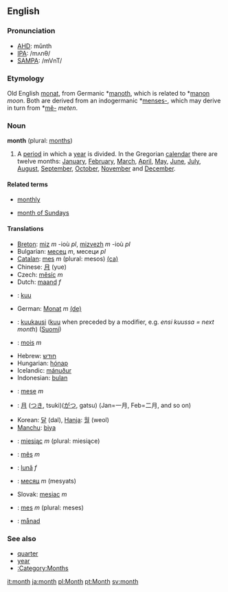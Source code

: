 ==English==
===Pronunciation===
*[[w:AHD|AHD]]: mŭnth
*[[w:IPA|IPA]]: /mʌnθ/
*[[w:SAMPA|SAMPA]]: /mVnT/

===Etymology===
Old English [[monat]], from Germanic *[[manoth]], which is related to *[[manon]] ''moon''. Both are derived from an indogermanic *[[menses-]], which may derive in turn from *[[mê-]] ''meten''.

===Noun===
'''month''' (plural: [[months]])

# A [[period]] in which a [[year]] is divided. In the Gregorian [[calendar]] there are twelve months: [[January]], [[February]], [[March]], [[April]], [[May]], [[June]], [[July]], [[August]], [[September]], [[October]], [[November]] and [[December]].

====Related terms====
*[[monthly]]

*[[month of Sundays]]

====Translations====
*[[Breton]]: [[miz]] ''m'' -ioù ''pl'', [[mizvezh]] ''m'' -ioù ''pl''
*Bulgarian: [[месец]] ''m'', месеци ''pl''
*[[Catalan]]: [[mes]] ''m'' (plural: mesos) [[:ca:mes|(ca)]] 
*Chinese: [[月]] (yue)
*Czech: [[měsíc]] ''m''
*Dutch: [[maand]] ''f''
*{{et}}: [[kuu]]
*German: [[Monat]] ''m'' [[:de:Monat|(de)]] 
*{{fi}}: [[kuukausi]] ([[kuu]] when preceded by a modifier, e.g. ''ensi kuussa = next month'') ([[:fi:kuukausi|Suomi]])
*{{fr}}: [[mois]] ''m''
*Hebrew: [[חודש]]
*Hungarian: [[hónap]]
*Icelandic: [[mánuður]]
*Indonesian: [[bulan]]
*{{it}}: [[mese]] ''m''
*{{ja}}: [[月]] ([[つき]], tsuki)([[がつ]], gatsu) (Jan=一月, Feb=二月, and so on)
*Korean: [[달]] (dal), [[Hanja]]: [[월]] (weol)
*[[Manchu]]: [[biya]]
*{{pl}}: [[miesiąc]] ''m'' (plural: miesiące)
*{{pt}}: [[mês]] ''m''
*{{ro}}: [[lună]] ''f''
*{{ru}}: [[месяц]] ''m'' (mesyats)
*Slovak: [[mesiac]] ''m''
*{{es}}: [[mes]] ''m'' (plural: meses)
*{{sv}}: [[månad]]

===See also===
* [[quarter]] 
* [[year]]
* [[:Category:Months]]

[[it:month]]
[[ja:month]]
[[pl:Month]]
[[pt:Month]]
[[sv:month]]